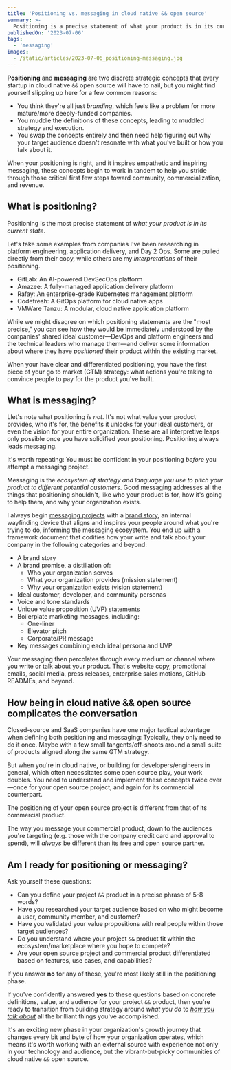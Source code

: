 ```yaml
---
title: 'Positioning vs. messaging in cloud native && open source'
summary: >-
  Positioning is a precise statement of what your product is in its current state, and messaging only happens when can state your positioning with confidence. Can you?
publishedOn: '2023-07-06'
tags:
  - 'messaging'
images: 
  - /static/articles/2023-07-06_positioning-messaging.jpg
---
```


**Positioning** and **messaging** are two discrete strategic concepts that every startup in cloud native `&&` open
source will have to nail, but you might find yourself slipping up here for a few common reasons:

- You think they're all just _branding_, which feels like a problem for more mature/more deeply-funded companies.
- You muddle the definitions of these concepts, leading to muddled strategy and execution.
- You swap the concepts entirely and then need help figuring out why your target audience doesn't resonate with what
  you've built or how you talk about it.

When your positioning is right, and it inspires empathetic and inspiring messaging, these concepts begin to work in
tandem to help you stride through those critical first few steps toward community, commercialization, and revenue.

## What is positioning?

Positioning is the most precise statement of _what your product is in its current state_.

Let's take some examples from companies I've been researching in platform engineering, application delivery, and Day 2
Ops. Some are pulled directly from their copy, while others are my _interpretations_ of their positioning.

- GitLab: <span className="font-medium text-purple">An AI-powered DevSecOps platform</span>
- Amazee: <span className="font-medium text-purple">A fully-managed application delivery platform</span>
- Rafay: <span className="font-medium text-purple">An enterprise-grade Kubernetes management platform</span>
- Codefresh: <span className="font-medium text-purple">A GitOps platform for cloud native apps</span>
- VMWare Tanzu: <span className="font-medium text-purple">A modular, cloud native application platform</span>

While we might disagree on which positioning statements are the "most precise," you can see how they would be
immediately understood by the companies' shared ideal customer&mdash;DevOps and platform engineers and the technical
leaders who manage them&mdash;and deliver some information about where they have _positioned_ their product within the
existing market.

When your have clear and differentiated positioning, you have the first piece of your go to market (GTM) strategy: what
actions you're taking to convince people to pay for the product you've built.

## What is messaging?

Llet's note what positioning _is not_. It's not what value your product provides, who it's for, the benefits it unlocks
for your ideal customers, or even the vision for your entire organization. These are all interpretive leaps only
possible once you have solidified your positioning. Positioning always leads messaging.

It's worth repeating: You must be confident in your positioning _before_ you attempt a messaging project. 

Messaging is the _ecosystem of strategy and language you use to pitch your product to different potential customers_.
Good messaging addresses all the things that positioning shouldn't, like who your product is for, how it's going to help
them, and why your organization exists.

I always begin [messaging projects](/copy/) with a [brand story](/articles/brand-story), an internal wayfinding device
that aligns and inspires your people around what you're trying to do, informing the messaging ecosystem. You end up with
a framework document that codifies how your write and talk about your company in the following categories and beyond:

- A brand story
- A brand promise, a distillation of:
  - Who your organization serves
  - What your organization provides (mission statement)
  - Why your organization exists (vision statement)
- Ideal customer, developer, and community personas
- Voice and tone standards
- Unique value proposition (UVP) statements
- Boilerplate marketing messages, including:
  - One-liner
  - Elevator pitch
  - Corporate/PR message
- Key messages combining each ideal persona and UVP

Your messaging then percolates through every medium or channel where you write or talk about your product. That's
website copy, promotional emails, social media, press releases, enterprise sales motions, GitHub READMEs, and beyond.

## How being in cloud native && open source complicates the conversation

Closed-source and SaaS companies have one major tactical advantage when defining both positioning and messaging:
Typically, they only need to do it once. Maybe with a few small tangents/off-shoots around a small suite of products
aligned along the same GTM strategy.

But when you're in cloud native, or building for developers/engineers in general, which often necessitates some open
source play, your work doubles. You need to understand and implement these concepts twice over&mdash;once for your open
source project, and again for its commercial counterpart.

The positioning of your open source project is different from that of its commercial product.

The way you message your commercial product, down to the audiences you're targeting (e.g. those with the company credit
card and approval to spend), will _always_ be different than its free and open source partner.

## Am I ready for positioning or messaging?

Ask yourself these questions:

- Can you define your project `&&` product in a precise phrase of 5-8 words?
- Have you researched your target audience based on who might become a user, community member, and customer?
- Have you validated your value propositions with real people within those target audiences?
- Do you understand where your project `&&` product fit within the ecosystem/marketplace where you hope to compete?
- Are your open source project and commercial product differentiated based on features, use cases, and capabilities?

If you answer **no** for any of these, you're most likely still in the positioning phase.

If you've confidently answered **yes** to these questions based on concrete definitions, value, and audience for your
project `&&` product, then you're ready to transition from building strategy around _what you do_ to [_how you talk
about_](/copy/) all the brilliant things you've accomplished.

It's an exciting new phase in your organization's growth journey that changes every bit and byte of how your
organization operates, which means it's worth working with an external source with experience not only in your
technology and audience, but the vibrant-but-picky communities of cloud native `&&` open source.
